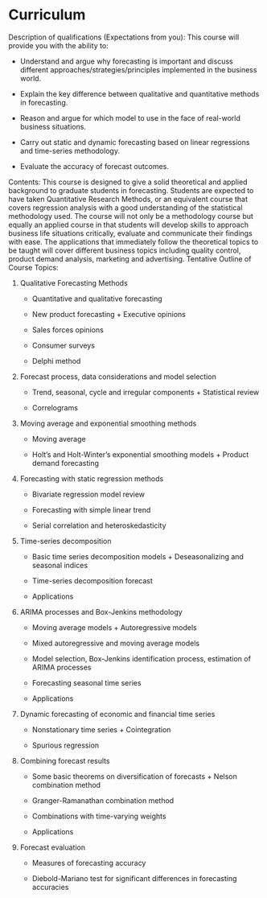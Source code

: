 # Curriculum

Description of qualifications (Expectations from you): This course will provide you with the ability to:

+ Understand and argue why forecasting is important and discuss different approaches/strategies/principles implemented in the business world.

+ Explain the key difference between qualitative and quantitative methods in forecasting.

+ Reason and argue for which model to use in the face of real-world business situations.

+ Carry out static and dynamic forecasting based on linear regressions and time-series methodology.

+ Evaluate the accuracy of forecast outcomes.

Contents: This course is designed to give a solid theoretical and applied background to graduate students in forecasting. Students are expected to have taken Quantitative Research Methods, or an equivalent course that covers regression analysis with a good understanding of the statistical methodology used. The course will not only be a methodology course but equally an applied course in that students will develop skills to approach business life situations critically, evaluate and communicate their findings with ease. The applications that immediately follow the theoretical topics to be taught will cover different business topics including quality control, product demand analysis, marketing and advertising.
Tentative Outline of Course Topics:

1. Qualitative Forecasting Methods

    + Quantitative and qualitative forecasting

    + New product forecasting + Executive opinions

    + Sales forces opinions

    + Consumer surveys

    + Delphi method

2. Forecast process, data considerations and model selection

    + Trend, seasonal, cycle and irregular components + Statistical review

    + Correlograms

3. Moving average and exponential smoothing methods

    + Moving average

    + Holt’s and Holt-Winter’s exponential smoothing models + Product demand forecasting

4. Forecasting with static regression methods

    + Bivariate regression model review

    + Forecasting with simple linear trend

    + Serial correlation and heteroskedasticity

5. Time-series decomposition

    + Basic time series decomposition models + Deseasonalizing and seasonal indices

    + Time-series decomposition forecast

    + Applications

6. ARIMA processes and Box-Jenkins methodology

    + Moving average models + Autoregressive models

    + Mixed autoregressive and moving average models

    + Model selection, Box-Jenkins identification process, estimation of ARIMA processes

    + Forecasting seasonal time series

    + Applications

7. Dynamic forecasting of economic and financial time series

    + Nonstationary time series + Cointegration

    + Spurious regression

8. Combining forecast results

    + Some basic theorems on diversification of forecasts     + Nelson combination method

    + Granger-Ramanathan combination method

    + Combinations with time-varying weights

    + Applications 

9. Forecast evaluation

    + Measures of forecasting accuracy

    + Diebold-Mariano test for significant differences in forecasting accuracies